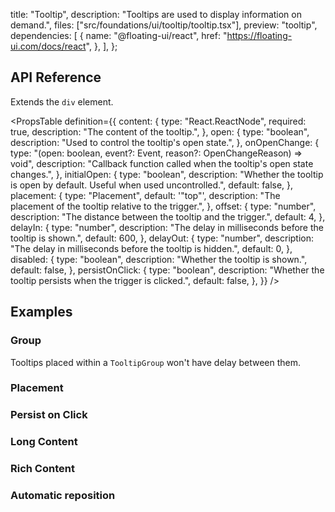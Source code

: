   title: "Tooltip",
  description: "Tooltips are used to display information on demand.",
  files: ["src/foundations/ui/tooltip/tooltip.tsx"],
  preview: "tooltip",
  dependencies: [
    {
      name: "@floating-ui/react",
      href: "https://floating-ui.com/docs/react",
    },
  ],
};

## API Reference

Extends the `div` element.

<PropsTable
  definition={{
    content: {
      type: "React.ReactNode",
      required: true,
      description: "The content of the tooltip.",
    },
    open: {
      type: "boolean",
      description: "Used to control the tooltip's open state.",
    },
    onOpenChange: {
      type: "(open: boolean, event?: Event, reason?: OpenChangeReason) => void",
      description:
        "Callback function called when the tooltip's open state changes.",
    },
    initialOpen: {
      type: "boolean",
      description:
        "Whether the tooltip is open by default. Useful when used uncontrolled.",
      default: false,
    },
    placement: {
      type: "Placement",
      default: '"top"',
      description: "The placement of the tooltip relative to the trigger.",
    },
    offset: {
      type: "number",
      description: "The distance between the tooltip and the trigger.",
      default: 4,
    },
    delayIn: {
      type: "number",
      description: "The delay in milliseconds before the tooltip is shown.",
      default: 600,
    },
    delayOut: {
      type: "number",
      description: "The delay in milliseconds before the tooltip is hidden.",
      default: 0,
    },
    disabled: {
      type: "boolean",
      description: "Whether the tooltip is shown.",
      default: false,
    },
    persistOnClick: {
      type: "boolean",
      description: "Whether the tooltip persists when the trigger is clicked.",
      default: false,
    },
  }}
/>

## Examples

### Group

Tooltips placed within a `TooltipGroup` won't have delay between them.

<Preview slug="tooltip-group" />

### Placement

<Preview slug="tooltip-placement" />

### Persist on Click

<Preview slug="tooltip-persist-click" />

### Long Content

<Preview slug="tooltip-long-content" />

### Rich Content

<Preview slug="tooltip-rich-content" mode="iframe" />

### Automatic reposition

<Preview slug="tooltip-scroll" mode="iframe" />
